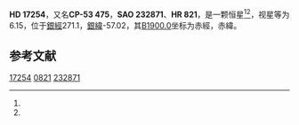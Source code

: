 {{Starbox begin
| name = HD 17254
}}
{{Starbox observe
| epoch = [[J2000.0|J2000.0]]
| constell = {{星座名待查}}<ref name=SIMBAD>{{cite web
 | url=http://simbad.u-strasbg.fr/simbad/sim-id?Ident=HR+821
 | title =Pulsating variable Star
 | publisher=Centre de Données astronomiques de Strasbourg
 | work=SIMBAD
 | accessdate=2012-07-13}}</ref><ref name=DATA>{{cite web
 | url=http://vizier.u-strasbg.fr/viz-bin/VizieR-5?-out.add=.&-source=5050&-corr=PK=HR&-out.max=9999&HR=821
 | title=VizieR Detailed Page
 | accessdate=2012-07-13
 | archive-date=2016-03-05
 | archive-url=https://web.archive.org/web/20160305001657/http://vizier.u-strasbg.fr/viz-bin/VizieR-5?-out.add=.&-source=5050&-corr=PK=HR&-out.max=9999&HR=821
 | dead-url=no
 }}</ref>
| 星官 = 
| ra = {{RA|2|44|10.7}}<ref name=SIMBAD /><ref name=DATA />
| dec = {{DEC|-52|34|14}}<ref name=SIMBAD /><ref name=DATA />
| appmag_v = 6.15<ref name=SIMBAD /><ref name=DATA />
}}
{{Starbox character
| class = A2V<ref name=SIMBAD /><ref name=DATA />
| b-v = 0.09<ref name=SIMBAD /><ref name=DATA />
| u-b = <ref name=SIMBAD /><ref name=DATA />
| r-i = <ref name=SIMBAD /><ref name=DATA />
| variable = 
}}
{{Starbox astrometry
| radial_v = 
| prop_mo_ra = 10
| parallax = 
| p_error = 
}}
{{Starbox catalog
| names =CP-53 475，[[SAO星表|SAO]] 232871，[[HD星表|HD]] 17254，[[HR星表|HR]] 821}}
{{Starbox reference |Simbad=HR+821}}
{{Starbox end}}

'''HD 17254'''，又名'''CP-53 475'''，'''SAO 232871'''、'''HR 821'''，是一颗恒星<ref name=SIMBAD /><ref name=DATA />，视星等为6.15，位于[[銀道座標系|銀經]]271.1，[[銀道座標系|銀緯]]-57.02，其[[B1900.0|B1900.0]]坐标为赤經{{RA|2|40|58.1}}，赤緯{{DEC|-52|-57.02|34}}。

== 参考文献 ==
{{reflist}}

{{star-stub}}

[[Category:HD和HDE天體|17254]]
[[Category:HR天體|0821]]
[[Category:SAO天體|232871]]